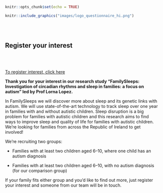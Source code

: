 
```r
knitr::opts_chunk$set(echo = TRUE)
```

```r
knitr::include_graphics("images/logo_questionnaire_hi.png")
```

<br><br> <!-- Add two line breaks -->

##  Register your interest 

<br><br> <!-- Add two line breaks -->

[To register interest, click here](https://www.familygenomics.maynoothuniversity.ie/participate)

**Thank you for your interest in our research study “FamilySleeps: Investigation of circadian rhythms and sleep in families: a focus on autism” led by Prof Lorna Lopez.**

In FamilySleeps we will discover more about sleep and its genetic links with autism. We will use state-of-the-art technology to track sleep over one year in families with and without autistic children. Sleep disruption is a big problem for families with autistic children and this research aims to find ways to improve sleep and quality of life for families with autistic children.
We’re looking for families from across the Republic of Ireland to get involved!
 
We’re recruiting two groups:
 
* Families with at least two children aged 6–10, where one child has an autism diagnosis

* Families with at least two children aged 6–10, with no autism diagnosis (for our comparison group)
 
If your family fits either group and you’d like to find out more, just register your interest and someone from our team will be in touch.